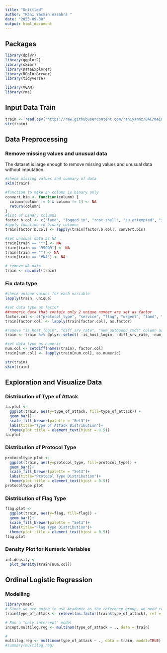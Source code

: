 ```yaml
---
title: "Untitled"
author: "Rani Yasmin Azzahra "
date: "2023-09-30"
output: html_document
---
```

## Packages
```r
library(dplyr)
library(ggplot2)
library(skimr)
library(DataExplorer)
library(RColorBrewer)
library(tidyverse)

library(VGAM)
library(rms)
```

## Input Data Train
```r
train <- read.csv("https://raw.githubusercontent.com/raniysmnz/DAC/main/DataTrain_Preliminary.csv", header=TRUE, sep=";")
str(train)
```
## Data Preprocessing
### Remove missing values and unusual data
The dataset is large enough to remove missing values and unusual data without imputation.
```r
#check missing values and summary of data
skim(train)
```

```r
#function to make an column is binary only
convert.bin <- function(column) {
  column[column != 0 & column != 1] <- NA
  return(column)
}
#list of binary columns
factor.b.col <- c("land", "logged_in", "root_shell", "su_attempted", "is_host_login", "is_guest_login")
#apply function to binary columns
train[factor.b.col] <- lapply(train[factor.b.col], convert.bin)
```

```r
#set unusual data as NA
train[train == "*"] <- NA
train[train == "99999"] <- NA
train[train == ""] <- NA
train[train == "#NA"] <- NA
```

```r
# remove NA data
train <- na.omit(train)
```

### Fix data type
```r
#check unique values for each variable
lapply(train, unique)
```


```r
#set data type as factor
##numeric data that contain only 2 unique number are set as factor
factor.col <- c("protocol_type", "service", "flag", "urgent", "land", "logged_in", "root_shell", "su_attempted", "is_host_login", "is_guest_login", "type_of_attack", "num_shells", "serror_rate", "srv_serror_rate", "rerror_rate", "srv_rerror_rate", "same_srv_rate", "srv_diff_host_rate", "dst_host_srv_diff_host_rate", "dst_host_srv_serror_rate", "dst_host_rerror_rate", "dst_host_srv_rerror_rate")
train[factor.col] <- lapply(train[factor.col], as.factor)

#remove "is_host_login", "diff_srv_rate", "num_outbound_cmds" column as the cleaned data just have one type of its category
train <- train %>% dplyr::select( -is_host_login, -diff_srv_rate, -num_outbound_cmds)

#set data type as numeric
num.col <- setdiff(names(train), factor.col)
train[num.col] <- lapply(train[num.col], as.numeric)
```

```r
str(train)
skim(train)
```

## Exploration and Visualize Data
### Distribution of Type of Attack
```r
ta.plot <-
  ggplot(train, aes(y=type_of_attack, fill=type_of_attack)) +
  geom_bar()+
  scale_fill_brewer(palette = "Set3")+
  labs(title="Type of Attack Distribution")+
  theme(plot.title = element_text(hjust = 0.5))
ta.plot
```

### Distribution of Protocol Type
```r
protocoltype.plot <-
  ggplot(train, aes(y=protocol_type, fill=protocol_type)) +
  geom_bar()+
  scale_fill_brewer(palette = "Set3")+
  labs(title="Protocol Type Distribution")+
  theme(plot.title = element_text(hjust = 0.5))
protocoltype.plot
```
### Distribution of Flag Type
```r
flag.plot <-
  ggplot(train, aes(y=flag, fill=flag)) +
  geom_bar()+
  scale_fill_brewer(palette = "Set3")+
  labs(title="Flag Type Distribution")+
  theme(plot.title = element_text(hjust = 0.5))
flag.plot
```
### Density Plot for Numeric Variables
```r
int.density <-
  plot_density(train[num.col])
```

## Ordinal Logistic Regression
### Modelling
```r
library(nnet)
# Since we are going to use Academic as the reference group, we need relevel the group.
train$type_of_attack <- relevel(as.factor(train$type_of_attack), ref = "normal")

# Run a "only intercept" model
incept.multilog.reg <- multinom(type_of_attack ~ ., data = train)

# 
multilog.reg <- multinom(type_of_attack ~ ., data = train, model=TRUE)
#summary(multilog.reg)
```














